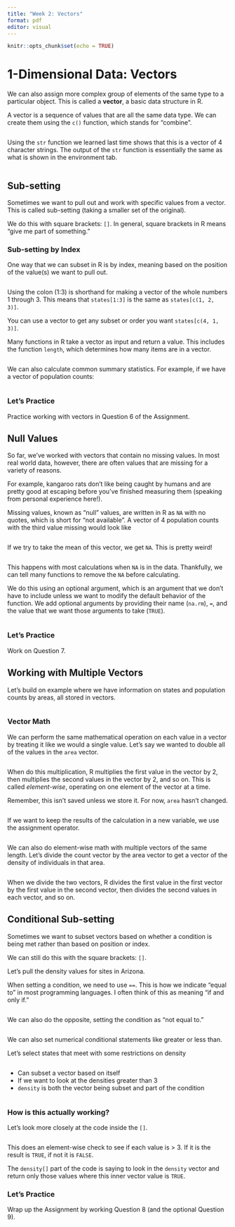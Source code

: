 ```yaml
---
title: "Week 2: Vectors"
format: pdf
editor: visual
---
```


```r
knitr::opts_chunk$set(echo = TRUE)
```

# 1-Dimensional Data: Vectors

We can also assign more complex group of elements of the same type to a particular object. This is called a **vector**, a basic data structure in R.

A vector is a sequence of values that are all the same data type. We can create them using the `c()` function, which stands for "combine".

```r

```

Using the `str` function we learned last time shows that this is a vector of 4 character strings. The output of the `str` function is essentially the same as what is shown in the environment tab.

```r

```

## Sub-setting

Sometimes we want to pull out and work with specific values from a vector. This is called sub-setting (taking a smaller set of the original).

We do this with square brackets: `[]`. In general, square brackets in R means "give me part of something."

### Sub-setting by Index

One way that we can subset in R is by index, meaning based on the position of the value(s) we want to pull out.

```r

```

Using the colon (1:3) is shorthand for making a vector of the whole numbers 1 through 3. This means that `states[1:3]` is the same as `states[c(1, 2, 3)]`.

You can use a vector to get any subset or order you want `states[c(4, 1, 3)]`.

Many functions in R take a vector as input and return a value. This includes the function `length`, which determines how many items are in a vector.

```r

```

We can also calculate common summary statistics. For example, if we have a vector of population counts:

```r

```

### Let's Practice

Practice working with vectors in Question 6 of the Assignment.

## Null Values

So far, we've worked with vectors that contain no missing values. In most real world data, however, there are often values that are missing for a variety of reasons.

For example, kangaroo rats don't like being caught by humans and are pretty good at escaping before you've finished measuring them (speaking from personal experience here!).

Missing values, known as "null" values, are written in R as `NA` with no quotes, which is short for "not available". A vector of 4 population counts with the third value missing would look like

```r

```

If we try to take the mean of this vector, we get `NA`. This is pretty weird!

```r

```

This happens with most calculations when `NA` is in the data. Thankfully, we can tell many functions to remove the `NA` before calculating.

We do this using an optional argument, which is an argument that we don't have to include unless we want to modify the default behavior of the function. We add optional arguments by providing their name (`na.rm`), `=`, and the value that we want those arguments to take (`TRUE`).

```r

```

### Let's Practice

Work on Question 7.

## Working with Multiple Vectors

Let's build on example where we have information on states and population counts by areas, all stored in vectors.

```r

```

### Vector Math

We can perform the same mathematical operation on each value in a vector by treating it like we would a single value. Let's say we wanted to double all of the values in the `area` vector.

```r

```

When do this multiplication, R multiplies the first value in the vector by 2, then multiplies the second values in the vector by 2, and so on. This is called *element-wise*, operating on one element of the vector at a time.

Remember, this isn't saved unless we store it. For now, `area` hasn't changed.

```r

```

If we want to keep the results of the calculation in a new variable, we use the assignment operator.

```r

```

We can also do element-wise math with multiple vectors of the same length. Let's divide the count vector by the area vector to get a vector of the density of individuals in that area.

```r

```

When we divide the two vectors, R divides the first value in the first vector by the first value in the second vector, then divides the second values in each vector, and so on.

## Conditional Sub-setting

Sometimes we want to subset vectors based on whether a condition is being met rather than based on position or index.

We can still do this with the square brackets: `[]`.

Let's pull the density values for sites in Arizona.

When setting a condition, we need to use `==`. This is how we indicate "equal to" in most programming languages. I often think of this as meaning "if and only if."

```r

```

We can also do the opposite, setting the condition as "not equal to."

```r

```

We can also set numerical conditional statements like greater or less than.

Let's select states that meet with some restrictions on density

```r

```

-   Can subset a vector based on itself
-   If we want to look at the densities greater than 3
-   `density` is both the vector being subset and part of the condition

```r

```

### How is this actually working?

Let's look more closely at the code inside the `[]`.

```r

```

This does an element-wise check to see if each value is \> 3. If it is the result is `TRUE`, if not it is `FALSE`.

The `density[]` part of the code is saying to look in the `density` vector and return only those values where this inner vector value is `TRUE`.

### Let's Practice

Wrap up the Assignment by working Question 8 (and the optional Question 9).
